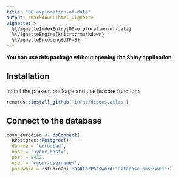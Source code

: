 ```yaml
---
title: "00-exploration-of-data"
output: rmarkdown::html_vignette
vignette: >
  %\VignetteIndexEntry{00-exploration-of-data}
  %\VignetteEngine{knitr::rmarkdown}
  %\VignetteEncoding{UTF-8}
---
```


**You can use this package without opening the Shiny application**

## Installation

Install the present package and use its core functions

```r
remotes::install_github('inrae/diades.atlas')
```

## Connect to the database

```r
conn_eurodiad <- dbConnect(
  RPostgres::Postgres(), 
  dbname = 'eurodiad',
  host = '<your-host>',
  port = 5432,
  user = '<your-username>',
  password = rstudioapi::askForPassword("Database password"))
```

